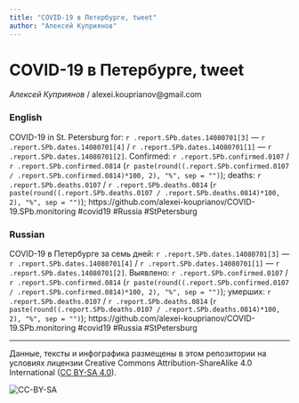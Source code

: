 ```yaml
---
title: "COVID-19 в Петербурге, tweet"
author: "Алексей Куприянов"
---
```


# COVID-19 в Петербурге, tweet

*Алексей Куприянов* / alexei.kouprianov@gmail.com

### English

<!-- COVID-19 in St. Petersburg for: `r .report.SPb.dates.14080701[3]` --- `r .report.SPb.dates.14080701[4]` / `r .report.SPb.dates.14080701[1]` --- `r .report.SPb.dates.14080701[2]`. Сonfirmed: `r .report.SPb.confirmed.0107` / `r .report.SPb.confirmed.0814` (`r paste(round((.report.SPb.confirmed.0107 / .report.SPb.confirmed.0814)*100, 2), "%", sep = "")`); hospitalized: `r .report.SPb.hospitalized.today.0107` /  `r .report.SPb.hospitalized.today.0814` (`r paste(round((.report.SPb.hospitalized.today.0107 / .report.SPb.hospitalized.today.0814)*100, 2), "%", sep = "")`); deaths: `r .report.SPb.deaths.0107` / `r .report.SPb.deaths.0814` (`r paste(round((.report.SPb.deaths.0107 / .report.SPb.deaths.0814)*100, 2), "%", sep = "")`); https://github.com/alexei-kouprianov/COVID-19.SPb.monitoring #covid19 #Russia #StPetersburg -->
COVID-19 in St. Petersburg for: `r .report.SPb.dates.14080701[3]` --- `r .report.SPb.dates.14080701[4]` / `r .report.SPb.dates.14080701[1]` --- `r .report.SPb.dates.14080701[2]`. Сonfirmed: `r .report.SPb.confirmed.0107` / `r .report.SPb.confirmed.0814` (`r paste(round((.report.SPb.confirmed.0107 / .report.SPb.confirmed.0814)*100, 2), "%", sep = "")`); deaths: `r .report.SPb.deaths.0107` / `r .report.SPb.deaths.0814` (`r paste(round((.report.SPb.deaths.0107 / .report.SPb.deaths.0814)*100, 2), "%", sep = "")`); https://github.com/alexei-kouprianov/COVID-19.SPb.monitoring #covid19 #Russia #StPetersburg

### Russian

<!-- COVID-19 в Петербурге за семь дней: `r .report.SPb.dates.14080701[3]` --- `r .report.SPb.dates.14080701[4]` / `r .report.SPb.dates.14080701[1]` --- `r .report.SPb.dates.14080701[2]`. Выявлено: `r .report.SPb.confirmed.0107` / `r .report.SPb.confirmed.0814` (`r paste(round((.report.SPb.confirmed.0107 / .report.SPb.confirmed.0814)*100, 2), "%", sep = "")`); госпитализировано: `r .report.SPb.hospitalized.today.0107` /  `r .report.SPb.hospitalized.today.0814` (`r paste(round((.report.SPb.hospitalized.today.0107 / .report.SPb.hospitalized.today.0814)*100, 2), "%", sep = "")`); умерших: `r .report.SPb.deaths.0107` / `r .report.SPb.deaths.0814` (`r paste(round((.report.SPb.deaths.0107 / .report.SPb.deaths.0814)*100, 2), "%", sep = "")`); https://github.com/alexei-kouprianov/COVID-19.SPb.monitoring #covid19 #Russia #StPetersburg -->
COVID-19 в Петербурге за семь дней: `r .report.SPb.dates.14080701[3]` --- `r .report.SPb.dates.14080701[4]` / `r .report.SPb.dates.14080701[1]` --- `r .report.SPb.dates.14080701[2]`. Выявлено: `r .report.SPb.confirmed.0107` / `r .report.SPb.confirmed.0814` (`r paste(round((.report.SPb.confirmed.0107 / .report.SPb.confirmed.0814)*100, 2), "%", sep = "")`); умерших: `r .report.SPb.deaths.0107` / `r .report.SPb.deaths.0814` (`r paste(round((.report.SPb.deaths.0107 / .report.SPb.deaths.0814)*100, 2), "%", sep = "")`); https://github.com/alexei-kouprianov/COVID-19.SPb.monitoring #covid19 #Russia #StPetersburg

---

Данные, тексты и инфографика размещены в этом репозитории на условиях лицензии Creative Commons Attribution-ShareAlike 4.0 International ([CC BY-SA 4.0](https://creativecommons.org/licenses/by-sa/4.0/)).

![](../misc/CC-BY-SA-icon.png "CC-BY-SA")
